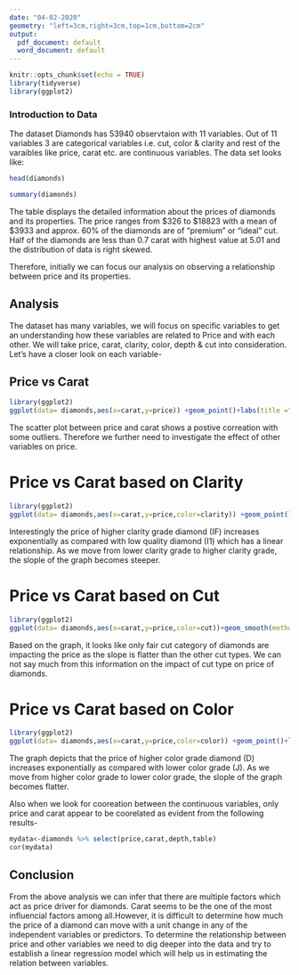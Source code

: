 ```yaml
---
date: "04-02-2020"
geometry: "left=3cm,right=3cm,top=1cm,bottom=2cm"
output:
  pdf_document: default
  word_document: default
---
```


```r
knitr::opts_chunk$set(echo = TRUE)
library(tidyverse)
library(ggplot2)
```

### Introduction to Data
The dataset Diamonds has 53940 observtaion with 11 variables. Out of 11 variables 3 are categorical variables i.e. cut, color & clarity and rest of the varaibles like price, carat etc. are continuous variables. The data set looks like:

```r
head(diamonds)
```


```r
summary(diamonds)
```

The table displays the detailed information about the prices of diamonds and its properties. The price ranges from $326 to $18823 with a mean of $3933 and approx. 60% of the diamonds are of "premium" or "ideal" cut. Half of the diamonds are less than 0.7 carat with highest value at 5.01 and the distribution of data is right skewed.

Therefore, initially we can focus our analysis on observing a relationship between price and its properties. 

## Analysis 

The dataset has many variables, we will focus on specific variables to get an understanding how these variables  are related to  Price and with each other. We will take price, carat, clarity, color, depth & cut into consideration. Let's have a closer look on each variable-

## Price vs Carat

```r
library(ggplot2)
ggplot(data= diamonds,aes(x=carat,y=price)) +geom_point()+labs(title ="Price vs Carat")+geom_smooth(se=FALSE)
```

\vspace{50pt}

The scatter plot between price and carat shows a postive correation with some outliers. Therefore we further need to investigate the effect of other variables on price.

# Price vs Carat based on Clarity


```r
library(ggplot2)
ggplot(data= diamonds,aes(x=carat,y=price,color=clarity)) +geom_point()+labs(title ="Price vs Carat based on Clarity")+facet_wrap(clarity~.)+theme_bw()
```

\vspace{60pt}

Interestingly the price of higher clarity grade diamond (IF) increases exponentially as compared with low quality diamond (I1) which has a linear relationship. As we move from lower clarity grade to higher clarity grade, the slople of the graph becomes steeper.

\vspace{60pt}

# Price vs Carat based on Cut


```r
library(ggplot2)
ggplot(data= diamonds,aes(x=carat,y=price,color=cut))+geom_smooth(method="lm",se=FALSE)+labs(title ="Price vs Carat based on Cut")+theme_bw()
```

\vspace{40pt}

Based on the graph, it looks like only fair cut category of diamonds are impacting the price as the slope is flatter than the other cut types. We can not say much from this information on the impact of cut type on price of diamonds.


# Price vs Carat based on Color

```r
library(ggplot2)
ggplot(data= diamonds,aes(x=carat,y=price,color=color)) +geom_point()+labs(title ="Price vs Carat based on Color")+facet_wrap(color~.)+theme_bw()
```

The graph depicts that the price of higher color grade diamond (D) increases exponentially as compared with lower color grade (J). As we move from higher color grade to lower color grade, the slople of the graph becomes flatter.

Also when we look for cooreation between the continuous variables, only price and carat appear to be coorelated as evident from the following results-

```r
mydata<-diamonds %>% select(price,carat,depth,table)
cor(mydata)
```


## Conclusion

From the above analysis we can infer that there are multiple factors which act as price driver for diamonds. Carat seems to be the one of the most influencial factors among all.However, it is difficult to determine how much the price of a diamond can move with a unit change in any of the independent variables or predictors. To determine the relationship between price and other variables we need to dig deeper into the data and try to establish a linear regression model which will help us in estimating the relation between variables.

